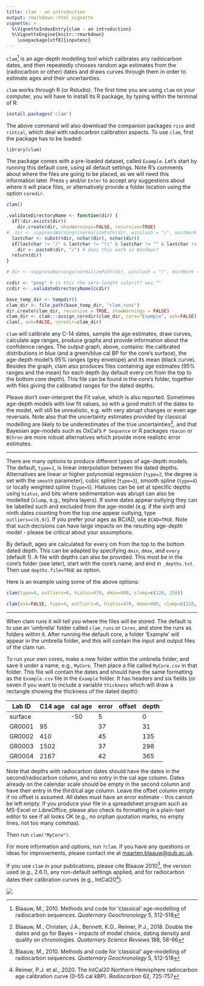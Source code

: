 ```yaml
---
title: clam - an introduction
output: rmarkdown::html_vignette
vignette: >
  %\VignetteIndexEntry{clam - an introduction}
  %\VignetteEngine{knitr::rmarkdown}
    \usepackage[utf8]{inputenc}
---
```


`clam`[^1] is an age-depth modelling tool which calibrates any radiocarbon dates, and then repeatedly chooses random age estimates from the (radiocarbon or other) dates and draws curves through them in order to estimate ages and their uncertainties.

`clam` works through R (or Rstudio). The first time you are using `clam` on your computer, you will have to install its R package, by typing within the terminal of R:

```r
install.packages('clam')
``` 

The above command will also download the companion packages `rice` and `rintcal`, which deal with radiocarbon calibration aspects. To use `clam`, first the package has to be loaded:

```r
library(clam)
```

The package comes with a pre-loaded dataset, called `Example`. Let's start by running this default core, using all default settings. Note R's comments about where the files are going to be placed, as we will need this information later. Press `y` and/or `Enter` to accept any suggestions about where it will place files, or alternatively provide a folder location using the option `coredir`.

```r
clam()
```

```r

.validateDirectoryName <- function(dir) {
  if(!dir.exists(dir))
    dir.create(dir, showWarnings=FALSE, recursive=TRUE)
#  dir <- suppressWarnings(normalizePath(dir, winslash = "/", mustWork = FALSE))
  lastchar <- substr(dir, nchar(dir), nchar(dir))
  if(lastchar != "/" & lastchar != "\\" & lastchar != "" & lastchar != "." )
    dir <- paste0(dir, "/") # does this work in Windows?
  return(dir)
}

# dir <- suppressWarnings(normalizePath(dir, winslash = "/", mustWork = FALSE))

ccdir <- "poop" # is this the zero-length culprit? was ""
ccdir <- .validateDirectoryName(ccdir)  
```

```r
base_temp_dir <- tempdir()
clam_dir <- file.path(base_temp_dir, "clam_runs")
dir.create(clam_dir, recursive = TRUE, showWarnings = FALSE)
clam_dir <- clam:::assign_coredir(clam_dir, core="Example", ask=FALSE)
clam(, ask=FALSE, coredir=clam_dir)
```

`clam` will calibrate any C-14 dates, sample the age estimates, draw curves, calculate age ranges, produce graphs and provide information about the confidence ranges. The output graph, above, contains: the calibrated distributions in blue (and a green/blue cal BP for the core's surface), the age-depth model's 95% ranges (grey envelope) and its mean (black curve). Besides the graph, clam also produces files containing age estimates (95% ranges and the mean) for each depth (by default every cm from the top to the bottom core depth). This file can be found in the core's folder, together with files giving the calibrated ranges for the dated depths.

Please don't over-interpret the Fit value, which is also reported. Sometimes age-depth models with low fit values, so with a good match of the dates to the model, will still be unrealistic, e.g. with very abrupt changes or even age reversals. Note also that the uncertainty estimates provided by classical modelling are likely to be underestimates of the true uncertainties[^2], and that Bayesian age-models such as OxCal's `P Sequence` or R packages `rbacon` or `BChron` are more robust alternatives which provide more realistic error estimates.

***

There are many options to produce different types of age-depth models. The default, `type=1`, is linear interpolation between the dated depths. Alternatives are linear or higher polynomial regression (`type=2`, the degree is set with the `smooth` parameter), cubic spline (`type=3`), smooth spline (`type=4`) or locally weighted spline (`type=5`). Hiatuses can be set at specific depths using `hiatus`, and bits where sedimentation was abrupt can also be modelled (`slump`, e.g., tephra layers). If some dates appear outlying they can be labelled such and excluded from the age-model (e.g. if the sixth and ninth dates counting from the top one appear outlying, type `outliers=c(6,9)`). If you prefer your ages as BC/AD, use `BCAD=TRUE`. Note that such decisions can have large impacts on the resulting age-depth model - please be critical about your assumptions.

By default, ages are calculated for every cm from the top to the bottom dated depth. This can be adapted by specifying `dmin`, `dmax`, and `every` (default 1). A file with depths can also be provided. This must be in the core's folder (see later), start with the core's name, and end in `_depths.txt`. Then use `depths.file=TRUE` as option.

Here is an example using some of the above options:

```r
clam(type=4, outliers=6, hiatus=470, dmax=800, slump=c(220, 250))
```

```r
clam(ask=FALSE, type=4, outliers=6, hiatus=470, dmax=800, slump=c(220, 250), coredir=clam_dir)
```

***

When clam runs it will tell you where the files will be stored. The default is to use an 'umbrella' folder called `clam_runs` or `Cores`, and store the runs as folders within it. After running the default core, a folder 'Example' will appear in the umbrella folder, and this will contain the input and output files of the clam run.

To run your own cores, make a new folder within the umbrella folder, and save it under a name, e.g., `MyCore`. Then place a file called `MyCore.csv` in that folder. This file will contain the dates and should have the same formatting as the `Example.csv` file in the `Example` folder. It has headers and six fields (or seven if you want to include a variable `thickness` which will draw a rectangle showing the thickness of the dated depth):

| Lab ID | C14 age | cal age | error | offset | depth |
| ------ | ------- | ------- | ----- | ------ | ----- |
|surface |         | -50     |   5   |        |    0  |
|GR0001  |95       |         |  37   |        |   31  |
|GR0002  |410      |         |  45   |        |  135  |
|GR0003  |1502     |         |  37   |        |  298  |
|GR0004  |2167     |         |  42   |        |  365  |

Note that depths with radiocarbon dates should have the dates in the second/radiocarbon column, and no entry in the cal age column. Dates already on the calendar scale should be empty in the second column and have their entry in the third/cal age column. Leave the offset column empty if no offset is assumed. All dates must have an error estimate - this cannot be left empty. If you produce your file in a spreadsheet program such as MS-Excel or LibreOffice, please also check its formatting in a plain-text editor to see if all looks OK (e.g., no orphan quotation marks, no empty lines, not too many commas).

Then run `clam("MyCore")`.

For more information and options, run `?clam`. If you have any questions or ideas for improvements, please contact me at <maarten.blaauw@qub.ac.uk>.

If you use `clam` in your publications, please cite Blaauw 2010[^3], the version used (e.g., 2.6.1), any non-default settings applied, and for radiocarbon dates their calibration curves (e.g., IntCal20[^4]). 

![](./images/keepclam.png)

[^1]: Blaauw, M., 2010. Methods and code for 'classical' age-modelling of radiocarbon sequences. *Quaternary Geochronology* 5, 512-518

[^2]: Blaauw, M., Christen, J.A., Bennett, K.D., Reimer, P.J., 2018. Double the dates and go for Bayes – impacts of model choice, dating density and quality on chronologies. *Quaternary Science Reviews* 188, 58-66

[^3]: Blaauw, M., 2010. Methods and code for 'classical' age-modelling of radiocarbon sequences. *Quaternary Geochronology* 5, 512-518

[^4]: Reimer, P.J. et al., 2020. The IntCal20 Northern Hemisphere radiocarbon age calibration curve (0–55 cal kBP). *Radiocarbon* 62, 725-757
